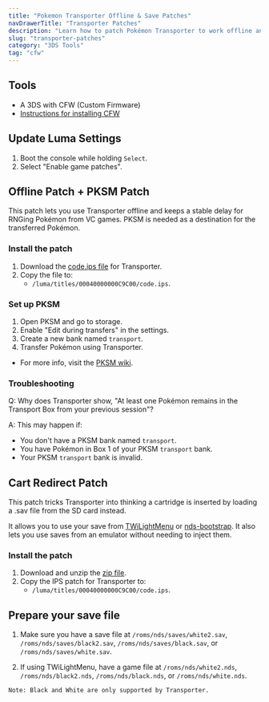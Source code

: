 ```yaml
---
title: "Pokemon Transporter Offline & Save Patches"
navDrawerTitle: "Transporter Patches"
description: "Learn how to patch Pokémon Transporter to work offline and load emulator or TWiLightMenu saves from the SD card."
slug: "transporter-patches"
category: "3DS Tools"
tag: "cfw"
---
```


## Tools

- A 3DS with CFW (Custom Firmware)
- [Instructions for installing CFW](https://3ds.hacks.guide/)

## Update Luma Settings

1. Boot the console while holding `Select`.
2. Select "Enable game patches".

## Offline Patch + PKSM Patch

This patch lets you use Transporter offline and keeps a stable delay for RNGing Pokémon from VC games. PKSM is needed as a destination for the transferred Pokémon.

### Install the patch

1. Download the [code.ips file](https://github.com/zaksabeast/Transporter-Offline-Patch/releases) for Transporter.
2. Copy the file to:
   - `/luma/titles/00040000000C9C00/code.ips`.

### Set up PKSM

1. Open PKSM and go to storage.
2. Enable "Edit during transfers" in the settings.
3. Create a new bank named `transport`.
4. Transfer Pokémon using Transporter.

- For more info, visit the [PKSM wiki](https://github.com/FlagBrew/PKSM/wiki/Storage).

### Troubleshooting

Q: Why does Transporter show, "At least one Pokémon remains in the Transport Box from your previous session"?

A: This may happen if:

- You don't have a PKSM bank named `transport`.
- You have Pokémon in Box 1 of your PKSM `transport` bank.
- Your PKSM `transport` bank is invalid.

## Cart Redirect Patch

This patch tricks Transporter into thinking a cartridge is inserted by loading a .sav file from the SD card instead.

It allows you to use your save from [TWiLightMenu](https://github.com/DS-Homebrew/TWiLightMenu) or [nds-bootstrap](https://github.com/ahezard/nds-bootstrap). It also lets you use saves from an emulator without needing to inject them.

### Install the patch

1. Download and unzip the [zip file](https://github.com/zaksabeast/DreamRadarCartRedirect/releases).
2. Copy the IPS patch for Transporter to:
   - `/luma/titles/00040000000C9C00/code.ips`.

## Prepare your save file

1. Make sure you have a save file at `/roms/nds/saves/white2.sav`, `/roms/nds/saves/black2.sav`, `/roms/nds/saves/black.sav`, or `/roms/nds/saves/white.sav`.

2. If using TWiLightMenu, have a game file at `/roms/nds/white2.nds`, `/roms/nds/black2.nds`, `/roms/nds/black.nds`, or `/roms/nds/white.nds`.

```
Note: Black and White are only supported by Transporter.
```

